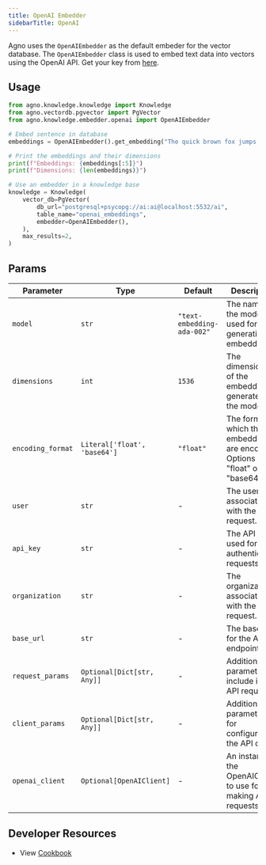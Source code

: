 ```yaml
---
title: OpenAI Embedder
sidebarTitle: OpenAI
---
```


Agno uses the `OpenAIEmbedder` as the default embeder for the vector database. The `OpenAIEmbedder` class is used to embed text data into vectors using the OpenAI API. Get your key from [here](https://platform.openai.com/api-keys).

## Usage

```python cookbook/embedders/openai_embedder.py
from agno.knowledge.knowledge import Knowledge
from agno.vectordb.pgvector import PgVector
from agno.knowledge.embedder.openai import OpenAIEmbedder

# Embed sentence in database
embeddings = OpenAIEmbedder().get_embedding("The quick brown fox jumps over the lazy dog.")

# Print the embeddings and their dimensions
print(f"Embeddings: {embeddings[:5]}")
print(f"Dimensions: {len(embeddings)}")

# Use an embedder in a knowledge base
knowledge = Knowledge(
    vector_db=PgVector(
        db_url="postgresql+psycopg://ai:ai@localhost:5532/ai",
        table_name="openai_embeddings",
        embedder=OpenAIEmbedder(),
    ),
    max_results=2,
)
```

## Params

| Parameter         | Type                         | Default                    | Description                                                                      |
| ----------------- | ---------------------------- | -------------------------- | -------------------------------------------------------------------------------- |
| `model`           | `str`                        | `"text-embedding-ada-002"` | The name of the model used for generating embeddings.                            |
| `dimensions`      | `int`                        | `1536`                     | The dimensionality of the embeddings generated by the model.                     |
| `encoding_format` | `Literal['float', 'base64']` | `"float"`                  | The format in which the embeddings are encoded. Options are "float" or "base64". |
| `user`            | `str`                        | -                          | The user associated with the API request.                                        |
| `api_key`         | `str`                        | -                          | The API key used for authenticating requests.                                    |
| `organization`    | `str`                        | -                          | The organization associated with the API request.                                |
| `base_url`        | `str`                        | -                          | The base URL for the API endpoint.                                               |
| `request_params`  | `Optional[Dict[str, Any]]`   | -                          | Additional parameters to include in the API request.                             |
| `client_params`   | `Optional[Dict[str, Any]]`   | -                          | Additional parameters for configuring the API client.                            |
| `openai_client`   | `Optional[OpenAIClient]`     | -                          | An instance of the OpenAIClient to use for making API requests.                  |

## Developer Resources
- View [Cookbook](https://github.com/agno-agi/agno/tree/main/cookbook/agent_concepts/knowledge/embedders/openai_embedder.py)
